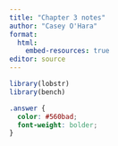 ```yaml
---
title: "Chapter 3 notes"
author: "Casey O'Hara"
format: 
  html:
    embed-resources: true
editor: source
---
```


```r
library(lobstr)
library(bench)
```

```scss
.answer { 
  color: #560bad;
  font-weight: bolder;
}
```

